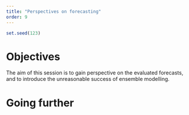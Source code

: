 ```yaml
---
title: "Perspectives on forecasting"
order: 9
---
```


```r
set.seed(123)
```

# Objectives

The aim of this session is to gain perspective on the evaluated forecasts, and to introduce the unreasonable success of ensemble modelling. 

# Going further
